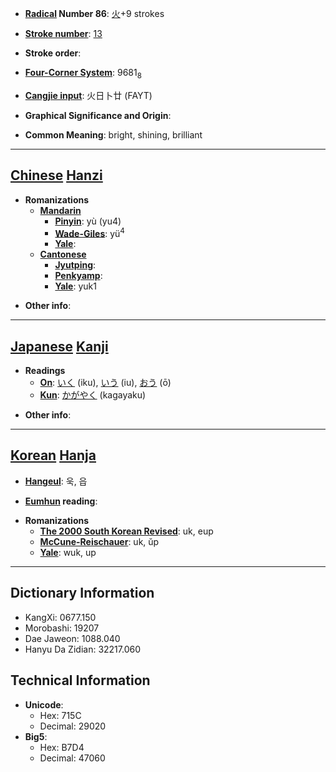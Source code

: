 * '''[[Wiktionary:Chinese radical index| Radical]] Number 86''': [[Wiktionary:Chinese radical index 火|火]]+9 strokes

* '''[[Wiktionary:Chinese total strokes index|Stroke number]]''': [[Wiktionary:Chinese total strokes index 13|13]]

* '''Stroke order''': 

* '''[[Wiktionary:Chinese four corner index|Four-Corner System]]''': 9681<sub>8</sub>

* '''[[Wiktionary:Chinese Cangjie index|Cangjie input]]''': 火日卜廿 (FAYT)

* '''Graphical Significance and Origin''': 

* '''Common Meaning''': bright, shining, brilliant

----

== [[Chinese]] [[Hanzi]] ==

* '''Romanizations'''
** '''[[Mandarin]]'''
*** '''[[Pinyin]]''': yù (yu4)
*** '''[[Wade-Giles]]''': yü<sup>4</sup>
*** '''[[Yale]]''': 
** '''[[Cantonese]]'''
*** '''[[Jyutping]]''':
*** '''[[Penkyamp]]''': 
*** '''[[Yale]]''': yuk1

* '''Other info''': 

----

== [[Japanese]] [[Kanji]] ==

* '''Readings'''
** '''[[On]]''': [[いく]] (iku), [[いう]] (iu), [[おう]] (ō)
** '''[[Kun]]''': [[かがやく]] (kagayaku)

* '''Other info''':  

----

== [[Korean]] [[Hanja]] ==

* '''[[Hangeul]]''': 욱, 읍

* '''[[Eumhun]] reading''': 

* '''Romanizations'''
** '''[[The 2000 South Korean Revised Romanization|The 2000 South Korean Revised]]''': uk, eup
** '''[[McCune-Reischauer]]''': uk, ŭp
** '''[[Yale]]''': wuk, up

----

== Dictionary Information ==

* KangXi: 0677.150
* Morobashi: 19207
* Dae Jaweon: 1088.040
* Hanyu Da Zidian: 32217.060

== Technical Information ==

* '''Unicode''':
** Hex: 715C
** Decimal: 29020
* '''Big5''':
** Hex: B7D4
** Decimal: 47060